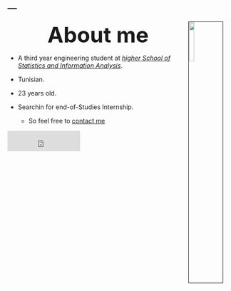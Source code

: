 ---
---



<link rel="stylesheet" href="styles.css" type="text/css">



<img src="images/asma.png" style="float: right; width:15%; border:1px solid; margin-right: 20px" align="left">


  


 <p align="center">
<font size="+4">**About me**</font>
</p>


 * A third year engineering student at [*higher School of Statistics and Information Analysis*](http://www.essai.rnu.tn/accueil.htm). 
 
 * Tunisian.
 
 
 * 23 years old.
 
 
 * Searchin for end-of-Studies Internship.
 
 

   * So feel free to [contact me](mailto:becheikh.asma@gmail.com) 


<iframe src="https://www.facebook.com/plugins/like.php?href=https%3A%2F%2Fmalouche.github.io&width=163&layout=button_count&action=like&size=large&show_faces=true&share=true&height=46&appId=874215545998179" width="163" height="46" style="border:none;overflow:hidden" scrolling="no" frameborder="0" allowTransparency="true" allow="encrypted-media"></iframe>












